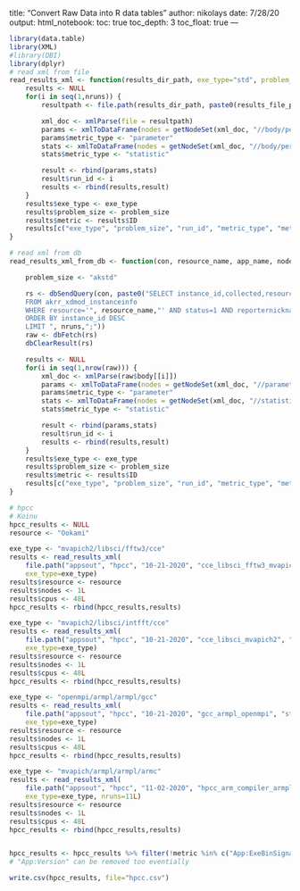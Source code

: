 title: "Convert Raw Data into R data tables"
author: nikolays
date: 7/28/20
output:
  html_notebook:
    toc: true
    toc_depth: 3
    toc_float: true
---

```r
library(data.table)
library(XML)
#library(DBI)
library(dplyr)
# read xml from file
read_results_xml <- function(results_dir_path, exe_type="std", problem_size="akstd", nruns=20L, results_file_prefix="result_") {
    results <- NULL
    for(i in seq(1,nruns)) {
        resultpath <- file.path(results_dir_path, paste0(results_file_prefix, i, ".xml"))

        xml_doc <- xmlParse(file = resultpath)
        params <- xmlToDataFrame(nodes = getNodeSet(xml_doc, "//body/performance/benchmark/parameters/parameter"))
        params$metric_type <- "parameter"
        stats <- xmlToDataFrame(nodes = getNodeSet(xml_doc, "//body/performance/benchmark/statistics/statistic"))
        stats$metric_type <- "statistic"

        result <- rbind(params,stats)
        result$run_id <- i
        results <- rbind(results,result)
    }
    results$exe_type <- exe_type
    results$problem_size <- problem_size
    results$metric <- results$ID
    results[c("exe_type", "problem_size", "run_id", "metric_type", "metric", "value", "units")]
}

# read xml from db
read_results_xml_from_db <- function(con, resource_name, app_name, nodes, exe_type="akstd", nruns=10L) {

    problem_size <- "akstd"

    rs <- dbSendQuery(con, paste0("SELECT instance_id,collected,resource,reporter,reporternickname,body
    FROM akrr_xdmod_instanceinfo
    WHERE resource='", resource_name,"' AND status=1 AND reporternickname='",app_name,".", nodes,"'
    ORDER BY instance_id DESC
    LIMIT ", nruns,";"))
    raw <- dbFetch(rs)
    dbClearResult(rs)

    results <- NULL
    for(i in seq(1,nrow(raw))) {
        xml_doc <- xmlParse(raw$body[[i]])
        params <- xmlToDataFrame(nodes = getNodeSet(xml_doc, "//parameters/parameter"))
        params$metric_type <- "parameter"
        stats <- xmlToDataFrame(nodes = getNodeSet(xml_doc, "//statistics/statistic"))
        stats$metric_type <- "statistic"

        result <- rbind(params,stats)
        result$run_id <- i
        results <- rbind(results,result)
    }
    results$exe_type <- exe_type
    results$problem_size <- problem_size
    results$metric <- results$ID
    results[c("exe_type", "problem_size", "run_id", "metric_type", "metric", "value", "units")]
}
```


```r
# hpcc
# Koinu
hpcc_results <- NULL
resource <- "Ookami"

exe_type <- "mvapich2/libsci/fftw3/cce"
results <- read_results_xml(
    file.path("appsout", "hpcc", "10-21-2020", "cce_libsci_fftw3_mvapich2", "std_48x1"),
    exe_type=exe_type)
results$resource <- resource
results$nodes <- 1L
results$cpus <- 48L
hpcc_results <- rbind(hpcc_results,results)

exe_type <- "mvapich2/libsci/intfft/cce"
results <- read_results_xml(
    file.path("appsout", "hpcc", "10-21-2020", "cce_libsci_mvapich2", "std_48x1"),
    exe_type=exe_type)
results$resource <- resource
results$nodes <- 1L
results$cpus <- 48L
hpcc_results <- rbind(hpcc_results,results)

exe_type <- "openmpi/armpl/armpl/gcc"
results <- read_results_xml(
    file.path("appsout", "hpcc", "10-21-2020", "gcc_armpl_openmpi", "std_48x1"),
    exe_type=exe_type)
results$resource <- resource
results$nodes <- 1L
results$cpus <- 48L
hpcc_results <- rbind(hpcc_results,results)

exe_type <- "mvapich/armpl/armpl/armc"
results <- read_results_xml(
    file.path("appsout", "hpcc", "11-02-2020", "hpcc_arm_compiler_armpl_mvapich", "std_48x1"),
    exe_type=exe_type, nruns=11L)
results$resource <- resource
results$nodes <- 1L
results$cpus <- 48L
hpcc_results <- rbind(hpcc_results,results)


hpcc_results <- hpcc_results %>% filter(!metric %in% c("App:ExeBinSignature", "RunEnv:Nodes", "app", "resource"))
# "App:Version" can be removed too eventially

write.csv(hpcc_results, file="hpcc.csv")
```
